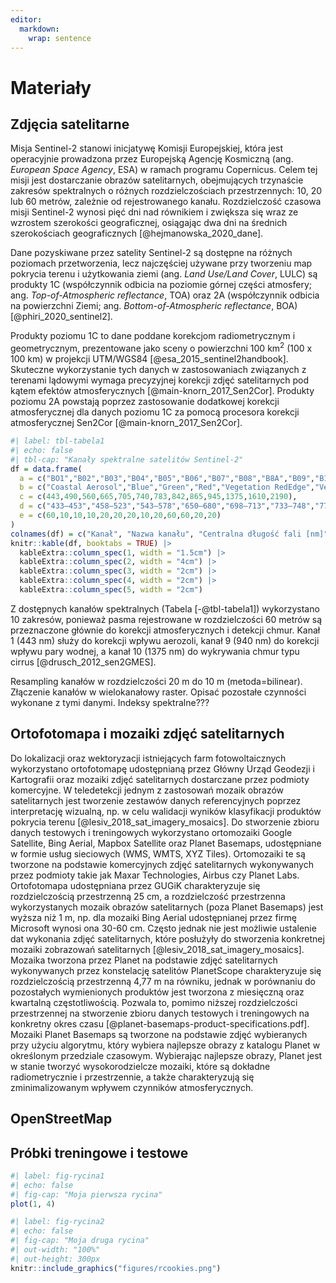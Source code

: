 ```yaml
---
editor: 
  markdown: 
    wrap: sentence
---
```


# Materiały {#sec-materialy}

## Zdjęcia satelitarne {#sec-satellite-imagery}

Misja Sentinel-2 stanowi inicjatywę Komisji Europejskiej, która jest operacyjnie prowadzona przez Europejską Agencję Kosmiczną (ang. *European Space Agency*, ESA) w ramach programu Copernicus.
Celem tej misji jest dostarczanie obrazów satelitarnych, obejmujących trzynaście zakresów spektralnych o różnych rozdzielczościach przestrzennych: 10, 20 lub 60 metrów, zależnie od rejestrowanego kanału.
Rozdzielczość czasowa misji Sentinel-2 wynosi pięć dni nad równikiem i zwiększa się wraz ze wzrostem szerokości geograficznej, osiągając dwa dni na średnich szerokościach geograficznych [@hejmanowska_2020_dane].

Dane pozyskiwane przez satelity Sentinel-2 są dostępne na różnych poziomach przetworzenia, lecz najczęściej używane przy tworzeniu map pokrycia terenu i użytkowania ziemi (ang. *Land Use/Land Cover*, LULC) są produkty 1C (współczynnik odbicia na poziomie górnej części atmosfery; ang. *Top-of-Atmospheric reflectance*, TOA) oraz 2A (współczynnik odbicia na powierzchni Ziemi; ang. *Bottom-of-Atmospheric reflectance*, BOA) [@phiri_2020_sentinel2].

Produkty poziomu 1C to dane poddane korekcjom radiometrycznym i geometrycznym, prezentowane jako sceny o powierzchni 100 km^2^ (100 x 100 km) w projekcji UTM/WGS84 [@esa_2015_sentinel2handbook].
Skuteczne wykorzystanie tych danych w zastosowaniach związanych z terenami lądowymi wymaga precyzyjnej korekcji zdjęć satelitarnych pod kątem efektów atmosferycznych [@main-knorn_2017_Sen2Cor].
Produkty poziomu 2A powstają poprzez zastosowanie dodatkowej korekcji atmosferycznej dla danych poziomu 1C za pomocą procesora korekcji atmosferycznej Sen2Cor [@main-knorn_2017_Sen2Cor].

```r
#| label: tbl-tabela1
#| echo: false
#| tbl-cap: "Kanały spektralne satelitów Sentinel-2"
df = data.frame(
  a = c("BO1","B02","B03","B04","B05","B06","B07","B08","B8A","B09","B10","B11","B12"),
  b = c("Coastal Aerosol","Blue","Green","Red","Vegetation RedEdge","Vegetation RedEdge","Vegetation RedEdge","NIR","NIR","Water Vapour","Cirrus","SWIR","SWIR"),
  c = c(443,490,560,665,705,740,783,842,865,945,1375,1610,2190),
  d = c("433–453","458–523","543–578","650–680","698–713","733–748","773–793","785–900","855–875","935–955","1360–1390","1565–1655","2100–2280"),
  e = c(60,10,10,10,20,20,20,10,20,60,60,20,20)
)
colnames(df) = c("Kanał", "Nazwa kanału", "Centralna długość fali [nm]", "Zakres spektralny [nm]", "Rozdzielczość przestrzenna [m]")
knitr::kable(df, booktabs = TRUE) |> 
  kableExtra::column_spec(1, width = "1.5cm") |>  
  kableExtra::column_spec(2, width = "4cm") |>
  kableExtra::column_spec(3, width = "2cm") |> 
  kableExtra::column_spec(4, width = "2cm") |> 
  kableExtra::column_spec(5, width = "2cm")
```

Z dostępnych kanałów spektralnych (Tabela [-@tbl-tabela1]) wykorzystano 10 zakresów, ponieważ pasma rejestrowane w rozdzielczości 60 metrów są przeznaczone głównie do korekcji atmosferycznych i detekcji chmur. Kanał 1 (443 nm) służy do korekcji wpływu aerozoli, kanał 9 (940 nm) do korekcji wpływu pary wodnej, a kanał 10 (1375 nm) do wykrywania chmur typu cirrus [@drusch_2012_sen2GMES].

Resampling kanałów w rozdzielczości 20 m do 10 m (metoda=bilinear).
Złączenie kanałów w wielokanałowy raster.
Opisać pozostałe czynności wykonane z tymi danymi.
Indeksy spektralne???

## Ortofotomapa i mozaiki zdjęć satelitarnych {#sec-mosaics}

Do lokalizacji oraz wektoryzacji istniejących farm fotowoltaicznych wykorzystano ortofotomapę udostępnianą przez Główny Urząd Geodezji i Kartografii oraz mozaiki zdjęć satelitarnych dostarczane przez podmioty komercyjne.
W teledetekcji jednym z zastosowań mozaik obrazów satelitarnych jest tworzenie zestawów danych referencyjnych poprzez interpretację wizualną, np. w celu walidacji wyników klasyfikacji produktów pokrycia terenu [@lesiv_2018_sat_imagery_mosaics]. 
Do stworzenie zbioru danych testowych i treningowych wykorzystano ortomozaiki Google Satellite, Bing Aerial, Mapbox Satellite oraz Planet Basemaps, udostępniane w formie usług sieciowych (WMS, WMTS, XYZ Tiles).
Ortomozaiki te są tworzone na podstawie komercyjnych zdjęć satelitarnych wykonywanych przez podmioty takie jak Maxar Technologies, Airbus czy Planet Labs.
Ortofotomapa udostępniana przez GUGiK charakteryzuje się rozdzielczością przestrzenną 25 cm, a rozdzielczość przestrzenna wykorzystanych mozaik obrazów satelitarnych (poza Planet Basemaps) jest wyższa niż 1 m, np. dla mozaiki Bing Aerial udostępnianej przez firmę Microsoft wynosi ona 30-60 cm.
Często jednak nie jest możliwie ustalenie dat wykonania zdjęć satelitarnych, które posłużyły do stworzenia konkretnej mozaiki zobrazowań satelitarnych [@lesiv_2018_sat_imagery_mosaics]. 
Mozaika tworzona przez Planet na podstawie zdjęć satelitarnych wykonywanych przez konstelację satelitów PlanetScope charakteryzuje się rozdzielczością przestrzenną 4,77 m na równiku, jednak w porównaniu do pozostałych wymienionych produktów jest tworzona z miesięczną oraz kwartalną częstotliwością. Pozwala to, pomimo niższej rozdzielczości przestrzennej na stworzenie zbioru danych testowych i treningowych na konkretny okres czasu [@planet-basemaps-product-specifications.pdf].
Mozaiki Planet Basemaps są tworzone na podstawie zdjęć wybieranych przy użyciu algorytmu, który wybiera najlepsze obrazy z katalogu Planet w określonym przedziale czasowym. Wybierając najlepsze obrazy, Planet jest w stanie tworzyć wysokorodzielcze mozaiki, które są dokładne radiometrycznie i przestrzennie, a także charakteryzują się zminimalizowanym wpływem czynników atmosferycznych.

## OpenStreetMap {#sec-osm}

## Próbki treningowe i testowe {#sec-samples}

```r
#| label: fig-rycina1
#| echo: false
#| fig-cap: "Moja pierwsza rycina"
plot(1, 4)
```

```r
#| label: fig-rycina2
#| echo: false
#| fig-cap: "Moja druga rycina"
#| out-width: "100%"
#| out-height: 300px
knitr::include_graphics("figures/rcookies.png")
```
